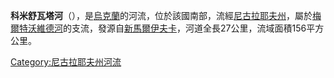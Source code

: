 '''科米舒瓦塔河'''（{{lang-uk|Комишувата}}），是[[烏克蘭|烏克蘭]]的河流，位於該國南部，流經[[尼古拉耶夫州|尼古拉耶夫州]]，屬於[[梅爾特沃維德河|梅爾特沃維德河]]的支流，發源自[[新馬爾伊夫卡|新馬爾伊夫卡]]，河道全長27公里，流域面積156平方公里。

{{DEFAULTSORT:Комишувата}}
[[Category:尼古拉耶夫州河流|Category:尼古拉耶夫州河流]]


{{Ukraine-river-stub}}